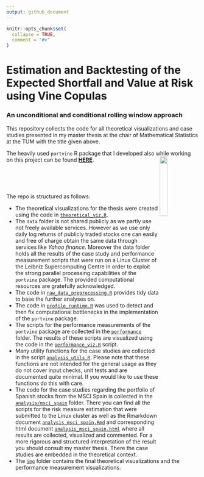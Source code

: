 ```yaml
---
output: github_document
---
```


<!-- README.md is generated from README.Rmd. Please edit that file -->

```r
knitr::opts_chunk$set(
  collapse = TRUE,
  comment = "#>"
)
```

# Estimation and Backtesting of the Expected Shortfall and Value at Risk using Vine Copulas
### An unconditional and conditional rolling window approach

This repository collects the code for all theoretical visualizations and case studies presented in my master thesis at the chair of Mathematical Statistics at the TUM with the title given above.

The heavily used `portvine` R package that I developed also while working on this project can be found [**HERE**](https://emanuelsommer.github.io/portvine/). 
<a href='https://github.com/EmanuelSommer/portvine'><img src='logo.png' align="right" width="20%" /></a>

<br><br><br>

The repo is structured as follows:

- The theoretical visualizations for the thesis were created using the code in [`theoretical_viz.R`](theoretical_viz.R).
- The `data` folder is not shared publicly as we partly use not freely available services. However as we use only daily log returns of publicly traded stocks one can easily and free of charge obtain the same data through services like *Yahoo finance*. Moreover the data folder holds all the results of the case study and performance measurement scripts that were run on a Linux Cluster of the Leibniz Supercomputing Centre in order to exploit the strong parallel processing capabilities of the `portvine` package. The provided computational resources are gratefully acknowledged.
- The code in [`raw_data_preprocessing.R`](raw_data_preprocessing.R) provides tidy data to base the further analyses on.
- The code in [`profile_runtime.R`](profile_runtime.R) was used to detect and then fix computational bottlenecks in the implementation of the `portvine` package.
- The scripts for the performance measurements of the `portvine` package are collected in the [`performance`](performance) folder. The results of these scripts are visualized using the code in the [`performance_viz.R`](performance_viz.R) script.
- Many utility functions for the case studies are collected in the script [`analysis_utils.R`](analysis_utils.R). Please note that these functions are not intended for the general usage as they do not cover input checks, unit tests and are documented quite minimal. If you would like to use these functions do this with care.
- The code for the case studies regarding the portfolio of Spanish stocks from the MSCI Spain is collected in the [`analysis/msci_spain`](analysis/msci_spain) folder. There you can find all the scripts for the risk measure estimation that were submitted to the Linux cluster as well as the Rmarkdown document [`analysis_msci_spain.Rmd`](analysis/msci_spain/analysis_msci_spain.Rmd) and corresponding html document [`analysis_msci_spain.html`](analysis/msci_spain/analysis_msci_spain.html) where all results are collected, visualized and commented. For a more rigorous and structured interpretation of the result you should consult my master thesis. There the case studies are embedded in the theoretical context.
- The [`img`](img) folder contains the final theoretical visualizations and the performance measurement visualizations.

